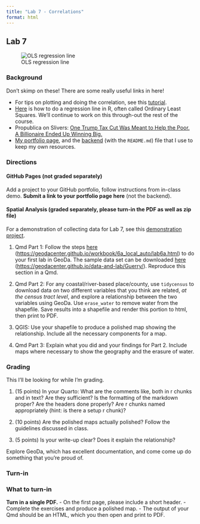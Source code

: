 ```yaml
---
title: "Lab 7 - Correlations"
format: html
---
```


## Lab 7

![OLS regression line](/material/ols.png)

### Background

Don't skimp on these! There are some really useful links in here!

-   For tips on plotting and doing the correlation, see this [tutorial](https://thomaselove.github.io/431notes-2017/straight-line-models-and-correlation.html).
-   [Here](https://www.r-bloggers.com/2017/07/ordinary-least-squares-ols-linear-regression-in-r/) is how to do a regression line in R, often called Ordinary Least Squares. We'll continue to work on this through-out the rest of the course.
-   Propublica on Slivers: [One Trump Tax Cut Was Meant to Help the Poor. A Billionaire Ended Up Winning Big.](https://www.propublica.org/article/trump-inc-podcast-one-trump-tax-cut-meant-to-help-the-poor-a-billionaire-ended-up-winning-big)
-   [My portfolio page](https://dillonma.github.io/), and the [backend](https://github.com/dillonma/dillonma.github.io/) (with the `README.md`) file that I use to keep my own resources.

### Directions

#### GitHub Pages (not graded separately)

Add a project to your GitHub portfolio, follow instructions from in-class demo. **Submit a link to your portfolio page here** (not the backend).

#### Spatial Analysis (graded separately, please turn-in the PDF as well as zip file)

For a demonstration of collecting data for Lab 7, see this [demonstration project](https://dillonma.github.io/adv_gis/files/lab07_demo.zip).

1.  Qmd Part 1: Follow the steps [here](https://geodacenter.github.io/workbook/6a_local_auto/lab6a.html) (<https://geodacenter.github.io/workbook/6a_local_auto/lab6a.html>) to do your first lab in GeoDa. The sample data set can be downloaded [here](https://geodacenter.github.io/data-and-lab/Guerry/) (<https://geodacenter.github.io/data-and-lab/Guerry/>). Reproduce this section in a Qmd.

2.  Qmd Part 2: For any coastal/river-based place/county, use `tidycensus` to download data on two different variables that you think are related, *at the census tract level*, and explore a relationship between the two variables using GeoDa. Use `erase_water` to remove water from the shapefile. Save results into a shapefile and render this portion to html, then print to PDF.

3.  QGIS: Use your shapefile to produce a polished map showing the relationship. Include all the necessary components for a map.

4.  Qmd Part 3: Explain what you did and your findings for Part 2. Include maps where necessary to show the geography and the erasure of water.

### Grading

This I'll be looking for while I'm grading.

1.  (15 points) In your Quarto: What are the comments like, both in r chunks and in text? Are they sufficient? Is the formatting of the markdown proper? Are the headers done properly? Are r chunks named appropriately (hint: is there a setup r chunk)?

2.  (10 points) Are the polished maps actually polished? Follow the guidelines discussed in class.

3.  (5 points) Is your write-up clear? Does it explain the relationship?

Explore GeoDa, which has excellent documentation, and come come up do something that you're proud of.

### Turn-in

::: {.alert .alert-info}
### What to turn-in

**Turn in a single PDF.** - On the first page, please include a short header. - Complete the exercises and produce a polished map. - The output of your Qmd should be an HTML, which you then open and print to PDF.
:::
